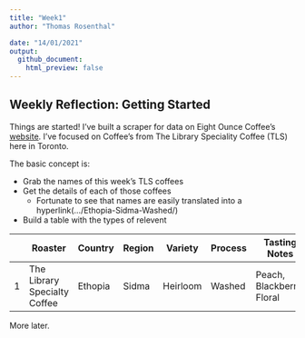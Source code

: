 ```yaml
---
title: "Week1"
author: "Thomas Rosenthal"

date: "14/01/2021"
output:
  github_document:
    html_preview: false
---
```


## Weekly Reflection: Getting Started

Things are started!
I've built a scraper for data on Eight Ounce Coffee's [website](https://eightouncecoffee.ca/). I've focused on Coffee's from The Library Speciality Coffee (TLS) here in Toronto.

The basic concept is:

- Grab the names of this week's TLS coffees
- Get the details of each of those coffees
  - Fortunate to see that names are easily translated into a hyperlink(.../Ethopia-Sidma-Washed/)
- Build a table with the types of relevent 


|       | Roaster                      | Country | Region | Variety  | Process | Tasting Notes             |
|-------|------------------------------|---------|--------|----------|---------|---------------------------|
| 1     | The Library Specialty Coffee | Ethopia | Sidma  | Heirloom | Washed  | Peach, Blackberry, Floral |

More later.